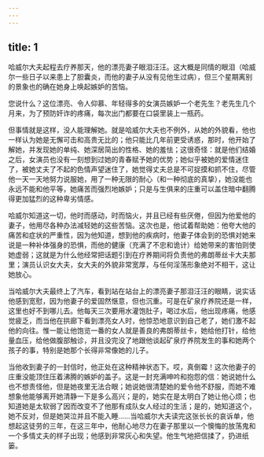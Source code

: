 ```yaml
---
---
---
```

title: 1
---



哈威尔大夫起程去疗养那天，他的漂亮妻子眼泪汪汪。这大概是同情的眼泪（哈威尔一些日子以来患上了胆囊炎，而他的妻子从没有见他生过病），但三个星期离别的景象也的确在她身上唤起嫉妒的苦恼。

您说什么？这位漂亮、令人仰慕、年轻得多的女演员嫉妒一个老先生？老先生几个月来，为了预防奸诈的疼痛，每次出门都要在口袋里装上一瓶药。

但事情就是这样，没人能理解她。就是哈威尔大夫也不例外，从她的外貌看，他也一样认为她是无懈可击和高贵无比的；他只能比几年前更受诱惑，那时，他开始了解她，并发现她的单纯、她深居简出的性格、她的羞怯；这很奇怪：就是他们结婚之后，女演员也没有一刻想到过她的青春赋予她的优势；她似乎被她的爱情迷住了，被她丈夫了不起的色情声望迷住了，她觉得丈夫总是不可捉摸和抓不住，尽管他一天一天地努力说服她，用了一种无限的耐心（和一种彻底的真挚），她没能也永远不能和他平等，她痛苦而强烈地嫉妒；只是与生俱来的庄重可以盖住暗中翻腾得更加猛烈的这种卑劣情感。

哈威尔知道这一切，他时而感动，时而恼火，并且已经有些厌倦，但因为他爱他的妻子，他用尽各种办法减轻她的这些苦恼。这次也是，他试着帮助她：他夸大他的痛苦和症状的严重性，因为他知道，想到他的疾病时，他妻子体会到的恐惧对她来说是一种补体强身的恐惧，而他的健康（充满了不忠和诡计）给她带来的害怕则使她虚弱；这就是为什么他经常把话题引到在疗养期间将负责他的弗朗蒂丝卡大夫那里；演员认识女大夫，女大夫的外貌非常宽厚，与任何淫荡形象绝对不相干，这让她放心。

当哈威尔大夫最终上了汽车，看到站在站台上的漂亮妻子那泪汪汪的眼睛，说实话他感到宽慰，因为他妻子的爱固然惬意，但也沉重。可是在矿泉疗养院还是一样，这里也好不到哪儿去。他每天三次要用水灌饱肚子，喝过水后，他出现疼痛，他感觉疲乏，而当他在拱廊下看到漂亮女人时，他惊恐地意识到自己老了，她们激不起他的向往。惟一能让他饱览一番的女人就是善良的弗朗蒂丝卡，她给他打针，给他量血压，给他做腹部触诊，并且没完没了地跟他谈起矿泉疗养院发生的事和她两个孩子的事，特别是她那个长得非常像她的儿子。

当他收到妻子的一封信时，他正处在这种精神状态下。哎，真倒霉！这次他妻子的庄重没能顶住压着沸腾的嫉妒的盖子。这是一封充满呻吟和抱怨的信：她说她什么也不想责怪他，但是她夜里无法合眼；她说她很清楚她的爱令他不舒服，而她不难想象他能够离开她清静一下是多么高兴；是的，她实在是太明白了她让他心烦；也知道她是太软弱了因而改变不了他那有成队女人经过的生活；是的，她知道这个，她不反对，但是她哭泣并且不能入睡……当哈威尔大夫读完这张长长的哀诉单，他想起这徒劳的三年，在这三年中，他耐心地尽力在妻子那里以一个懊悔的放荡鬼和一个多情丈夫的样子出现；他感到非常灰心和失望。他生气地把信揉了，扔进纸篓。